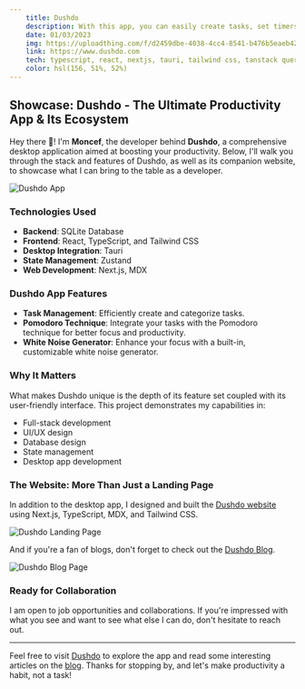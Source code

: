```yaml
---
    title: Dushdo
    description: With this app, you can easily create tasks, set timers, and track your progress. In addition, there is a sound studio feature that allows you to listen to white noise or any thing. while you work. The app also has statistics page where you can view your progress and a settings page to customize your experience.
    date: 01/03/2023
    img: https://uploadthing.com/f/d2459dbe-4038-4cc4-8541-b476b5eaeb42_something.PNG
    link: https://www.dushdo.com
    tech: typescript, react, nextjs, tauri, tailwind css, tanstack query, zustand
    color: hsl(156, 51%, 52%)
---
```

## Showcase: Dushdo - The Ultimate Productivity App & Its Ecosystem

Hey there 👋! I'm **Moncef**, the developer behind **Dushdo**, a comprehensive desktop application aimed at boosting your productivity. Below, I'll walk you through the stack and features of Dushdo, as well as its companion website, to showcase what I can bring to the table as a developer.

![Dushdo App](https://uploadthing.com/f/9b13dd76-ae68-4d59-a781-d3175a35817f-ifl2wo.PNG)

### Technologies Used

- **Backend**: SQLite Database
- **Frontend**: React, TypeScript, and Tailwind CSS
- **Desktop Integration**: Tauri
- **State Management**: Zustand
- **Web Development**: Next.js, MDX

### Dushdo App Features

- **Task Management**: Efficiently create and categorize tasks.
- **Pomodoro Technique**: Integrate your tasks with the Pomodoro technique for better focus and productivity.
- **White Noise Generator**: Enhance your focus with a built-in, customizable white noise generator.

### Why It Matters

What makes Dushdo unique is the depth of its feature set coupled with its user-friendly interface. This project demonstrates my capabilities in:

- Full-stack development
- UI/UX design
- Database design
- State management
- Desktop app development

### The Website: More Than Just a Landing Page

In addition to the desktop app, I designed and built the [Dushdo website](https://dushdo.com) using Next.js, TypeScript, MDX, and Tailwind CSS.

![Dushdo Landing Page](https://uploadthing.com/f/d2459dbe-4038-4cc4-8541-b476b5eaeb42_something.PNG)

And if you're a fan of blogs, don't forget to check out the [Dushdo Blog](https://dushdo.com/blog).

![Dushdo Blog Page](https://uploadthing.com/f/cd35c0af-5738-44f2-9f69-31d70f8d8831-67mfsc.PNG)

### Ready for Collaboration

I am open to job opportunities and collaborations. If you're impressed with what you see and want to see what else I can do, don't hesitate to reach out.

---

Feel free to visit [Dushdo](https://dushdo.com) to explore the app and read some interesting articles on the [blog](https://dushdo.com/blog). Thanks for stopping by, and let's make productivity a habit, not a task!
